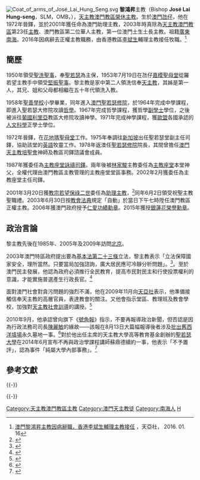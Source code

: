 {{Infobox Christian leader
|type = Bishop
| honorific-suffix = 主教
|name=Bishop José Lai Hung-seng<br />黎鴻昇
|title = [[天主教澳門教區|天主教澳門教區]]榮休主教
|image         =DJoseLaiMacau.jpg
|image_size    =300px
|birth_date={{Birth date and age|1946|02|14}}
|birth_place={{MAC-1935}}[[氹仔|氹仔]]
|death_date=
|death_place=
|education=[[葡萄牙|葡萄牙]][[利里亞|利里亞]]大修院神哲學士
|occupation=神職人員
|religion=[[羅馬天主教會|羅馬天主教會]]
| ordination = 1972年
| consecration = 2003年
| previous_post = [[天主教澳門教區|天主教澳門教區]][[主教|主教]]<br>[[天主教澳門教區|天主教澳門教區]][[助理主教|助理主教]]
}}
[[File:Coat_of_arms_of_José_Lai_Hung_Seng.svg|thumb]]
'''黎鴻昇'''主教{{SLM}}{{OMB}}（Bishop '''José Lai Hung-seng'''，SLM，OMB，{{bd|1946年|2月14日|||Lai}}），[[天主教澳門教區|天主教澳門教區]][[榮休主教|榮休主教]]。生於[[澳門|澳門]][[氹仔|氹仔]]，他在1972年晉鐸，並於2001年獲任命為澳門助理主教，2003年時真除為[[天主教澳門教區|天主教澳門教區]]第23任[[主教|主教]]、澳門教區第二位華人主教，第一位澳門土生土長主教。祖籍[[廣東|廣東]][[南海區|南海]]。2016年因病辭去正權主教職務，由香港教區[[李斌生|李斌生]]輔理主教接任牧職。<ref>[http://china.ucanews.com/2016/01/16/%E6%95%99%E5%BB%B7%E5%B0%8D%E6%BE%B3%E9%96%80%E6%95%99%E5%8D%80%E4%BD%9C%E5%87%BA%E6%96%B0%E4%BB%BB%E5%91%BD/ 澳門黎鴻昇主教因病辭職，香港李斌生輔理主教接任] {{Wayback|url=http://china.ucanews.com/2016/01/16/%E6%95%99%E5%BB%B7%E5%B0%8D%E6%BE%B3%E9%96%80%E6%95%99%E5%8D%80%E4%BD%9C%E5%87%BA%E6%96%B0%E4%BB%BB%E5%91%BD/ |date=20160414061322 }}，天亞社， 2016. 01. 16</ref>

==簡歷==
1950年領受[[聖洗聖事|聖洗聖事]]，奉[[聖若瑟|聖若瑟]]為主保，1953年7月19日在氹仔[[嘉模聖母堂|嘉模聖母堂]]從羅若望主教手中領受[[堅振聖事|堅振聖事]]。黎主教是家中第二人領洗信奉[[天主教|天主教]]，其姊是第一人，其兄、姐和父母都相繼在五十年代領洗入教。

1958年[[聖善學校|聖善學校]]小學畢業，同年進入[[澳門聖若瑟修院|澳門聖若瑟修院]]，於1964年完成中學課程，即進入聖若瑟大修院攻讀[[哲學|哲學]]。1967年完成哲學課程，獲哲學[[副學士|副學士]]學位，之後被派往[[葡國|葡國]][[利里亞|利里亞]]教區大修院攻讀神學。1971年完成神學課程，獲[[歐盟|歐盟]]各國承認的[[人文科學|人文科學]]正學士學位。

1972年晉鐸，在[[花地瑪聖母堂|花地瑪聖母堂]]工作。1975年奉調往[[新加坡|新加坡]]出任聖若瑟堂副主任司鐸，協助該堂的[[英語|英語]]牧靈工作。1978年返澳任[[聖若瑟修院|聖若瑟修院]]院長，其間曾擔任[[澳門天主教培聖會|澳門天主教培聖會]]神師及教區司鐸諮議會成員。

1987年獲委任為[[主教座堂詠禱司鐸|主教座堂詠禱司鐸]]。兩年後被[[林家駿|林家駿]]主教委任為[[主教座堂|主教座堂]]本堂神父，全權代理由澳門教區主教管理的主教座堂堂區事務。2002年2月獲委任為主教座堂主任司鐸。

2001年3月20日獲[[教宗|教宗]][[若望保祿二世|若望保祿二世]]委任為[[助理主教|助理主教]]，<ref>{{cite news|publisher=[[公教報|公教報]] |date=2001年3月25日 |title=教宗委任黎鴻昇神父 任澳門教區助理主教 }}</ref>同年6月2日領受祝聖主教聖職禮。2003年6月30日按[[教會法典|教會法典]]規定「自動」於當日下午七時陞任澳門教區正權主教。2006年獲澳門政府授予[[仁愛功績勳章|仁愛功績勳章]]。2015年獲授[[銀蓮花榮譽勳章|銀蓮花榮譽勳章]]。

==政治言論==
黎主教先後在1985年、2005年及2009年訪問[[北京|北京]]。

2003年澳門特區政府提出要為[[維護國家安全法|基本法第二十三條]]立法，黎主教表示「立法保障國家安全，理所當然。只要當局加強諮詢，廣大居民應可冷靜分析問題」。<ref>{{cite news|publisher=[[中國新聞網|中國新聞網]] |date=2003年7月3日 |title=澳门新任主教黎鸿昇：立法保障国家安全理所当然 }}</ref>。至於澳門民主發展，他認為政府必須推行全民教育，提高市民對民主和行使投票權利的意識，才能實施普選產生行政長官。<ref>{{cite news|publisher=[[天主教亞洲通訊社|天主教亞洲通訊社]] |date=2009年7月31日 |title=教會領袖寄語下任行政長官崔世安 }}</ref>

面對澳門社會對貪污問題的強烈不滿，他在2009年11月向[[天亞社|天亞社]]表示，他準備接觸信奉天主教的高層官員，表達教會的關注。又他會指示堂區、教理班及教會學校，加強對[[天主教社會訓導|天主教社會訓導]]的講授。<ref>{{cite news|publisher=[[天主教亞洲通訊社|天主教亞洲通訊社]] |date=2009年11月20日 |title=主教關注政府內部貪污問題 }}</ref>

2010年9月，他承認曾向旗下《[[號角報|號角報]]》指示，不要再報導政治新聞，但否認是因為行政法務司司長[[陳麗敏|陳麗敏]]的緣故——該報在8月13日大篇幅報導後者涉及[[墓地門事件|批出]][[舊西洋墳場|舊西洋墳場]]永久墓地一事。<ref>{{cite news|publisher=[[正報|正報]] |date=2010年9月8日 |title=主教認囑教會報  勿談政治|pages=1 }}</ref>對於他出任主席的天主教大學高等教育基金創辦的[[聖若瑟大學|聖若瑟大學]]在2014年6月宣布不再與政治學課程講師蘇鼎德續約一事，他表示「不予置評」，認為事件「純屬大學內部事務」。<ref>{{cite news|publisher=[[澳門每日時報|澳門每日時報]] |date=2014年6月26日 |title=Bishop says he had no knowledge about Sautede's case}}</ref>

== 參考文獻 ==
{{Reflist}}

{{-}}
{{s-start}}
{{s-before|[[林家駿|林家駿]]主教}}
{{s-title|[[天主教澳門教區|天主教澳門教區]]主教|2003年6月30日－2016年1月16日}}
{{s-after|[[李斌生|李斌生]]主教}}
{{s-end}}

{{-}}
{{天主教澳門教區主教}}

[[Category:天主教澳門教區主教|Category:天主教澳門教區主教]]
[[Category:澳門天主教徒|Category:澳門天主教徒]]
[[Category:南海人|Category:南海人]]
[[Category:黎姓|H]]